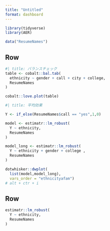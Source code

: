 ```yaml
---
title: "Untitled"
format: dashboard
---
```


```r

library(tidyverse)
library(AER)

data("ResumeNames")


```

## Row

```r
#| title: バランスチェック
table <- cobalt::bal.tab(
  ethnicity ~ gender + call + city + college,
  ResumeNames
)

cobalt::love.plot(table)
```

```r
#| title: 平均効果

Y <- if_else(ResumeNames$call == "yes",1,0)

model <- estimatr::lm_robust(
  Y ~ ethnicity,
  ResumeNames
)

model_long <- estimatr::lm_robust(
  Y ~ ethnicity + gender + college ,
  ResumeNames
)

dotwhisker::dwplot(
  list(model,model_long),
  vars_order = "ethnicityafam")
# alt + ctr + i
```

## Row

```r
estimatr::lm_robust(
  Y ~ ethnicity,
  ResumeNames
)
```

